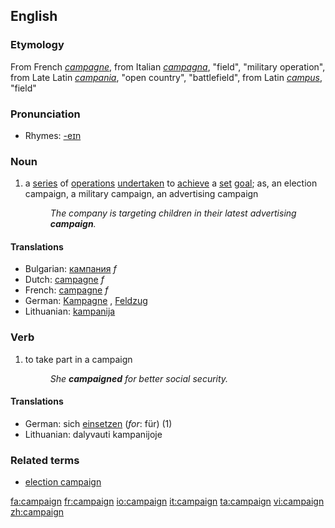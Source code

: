 ==English==

===Etymology===
From French ''[[campagne]]'', from Italian ''[[campagna]]'', "field", "military operation", from Late Latin ''[[campania]]'', "open country", "battlefield", from Latin ''[[campus]]'', "field"

===Pronunciation===
*Rhymes: [[Rhymes:English:-eɪn|-eɪn]]

===Noun===
{{en-noun}}
# a [[series]] of [[operation]]s [[undertaken]] to [[achieve]] a [[set]] [[goal]]; as, an election campaign, a military campaign, an advertising campaign
#:''The company is targeting children in their latest advertising '''campaign'''.''
====Translations====
*Bulgarian: [[кампания]] ''f''
*Dutch: [[campagne]] ''f''
*French: [[campagne]] ''f''
*German: [[Kampagne]] {{f}}, [[Feldzug]] {{m}}
*Lithuanian: [[kampanija]]

===Verb===
{{en-verb}}
# {{intransitive}} to take part in a campaign
#:''She '''campaigned''' for better social security.''
====Translations====
*German: sich [[einsetzen]] (''for'': für) (1)
*Lithuanian: dalyvauti kampanijoje

===Related terms===
*[[election campaign]]

[[fa:campaign]]
[[fr:campaign]]
[[io:campaign]]
[[it:campaign]]
[[ta:campaign]]
[[vi:campaign]]
[[zh:campaign]]